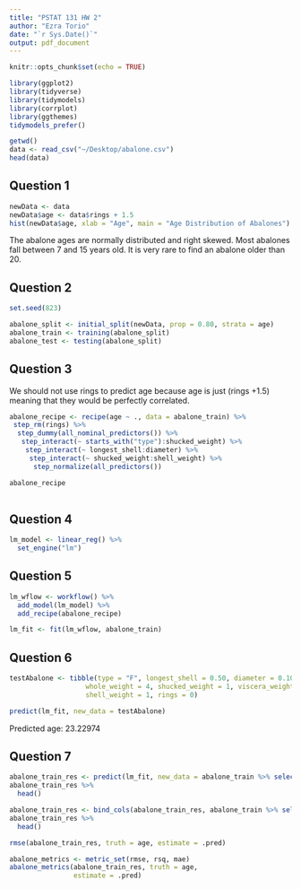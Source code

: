 ```yaml
---
title: "PSTAT 131 HW 2"
author: "Ezra Torio"
date: "`r Sys.Date()`"
output: pdf_document
---
```


```r
knitr::opts_chunk$set(echo = TRUE)
```

```r
library(ggplot2)
library(tidyverse)
library(tidymodels)
library(corrplot)
library(ggthemes)
tidymodels_prefer()
```

```r
getwd()
data <- read_csv("~/Desktop/abalone.csv")
head(data)
```

## Question 1

```r
newData <- data
newData$age <- data$rings + 1.5
hist(newData$age, xlab = "Age", main = "Age Distribution of Abalones")
```

The abalone ages are normally distributed and right skewed. Most abalones fall between 7 and 15 years old. It is very rare to find an abalone older than 20.

## Question 2

```r
set.seed(823)

abalone_split <- initial_split(newData, prop = 0.80, strata = age)
abalone_train <- training(abalone_split)
abalone_test <- testing(abalone_split)
```

## Question 3

We should not use rings to predict age because age is just (rings +1.5) meaning that they would be perfectly correlated.

```r
abalone_recipe <- recipe(age ~ ., data = abalone_train) %>%
 step_rm(rings) %>%
  step_dummy(all_nominal_predictors()) %>%
   step_interact(~ starts_with("type"):shucked_weight) %>%
    step_interact(~ longest_shell:diameter) %>%
     step_interact(~ shucked_weight:shell_weight) %>%
      step_normalize(all_predictors())

abalone_recipe
  
```

## Question 4

```r
lm_model <- linear_reg() %>%
  set_engine("lm")
```

## Question 5
```r
lm_wflow <- workflow() %>% 
  add_model(lm_model) %>% 
  add_recipe(abalone_recipe)

lm_fit <- fit(lm_wflow, abalone_train)
```

## Question 6
```r
testAbalone <- tibble(type = "F", longest_shell = 0.50, diameter = 0.10, height = 0.30,
                   whole_weight = 4, shucked_weight = 1, viscera_weight = 2, 
                   shell_weight = 1, rings = 0)

predict(lm_fit, new_data = testAbalone)
```
Predicted age: 23.22974

## Question 7

```r
abalone_train_res <- predict(lm_fit, new_data = abalone_train %>% select(-age))
abalone_train_res %>% 
  head()

abalone_train_res <- bind_cols(abalone_train_res, abalone_train %>% select(age))
abalone_train_res %>% 
  head()

rmse(abalone_train_res, truth = age, estimate = .pred)

abalone_metrics <- metric_set(rmse, rsq, mae)
abalone_metrics(abalone_train_res, truth = age, 
                estimate = .pred)
```







